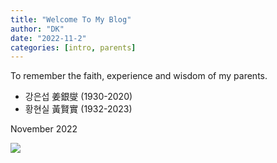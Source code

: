 ---
title: "Welcome To My Blog"
author: "DK"
date: "2022-11-2"
categories: [intro, parents]
---

To remember the faith, experience and wisdom of my parents.

-   강은섭 姜銀燮 (1930-2020)
-   황현실 黃賢實 (1932-2023)

November 2022

![](mom_dad.jpeg)

